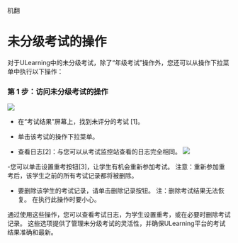 机翻
# 未分级考试的操作 
 
 对于ULearning中的未分级考试，除了“年级考试”操作外，您还可以从操作下拉菜单中执行以下操作： 
 
 ### 第 1 步：访问未分级考试的操作 
 ![](/img/utest/teacher/result05.png)
 - 在“考试结果”屏幕上，找到未评分的考试 [1]。 
 - 单击该考试的操作下拉菜单。 

 - 查看日志[2]：与您可以从考试监控站查看的日志完全相同。 
 ![](/img/utest/teacher/result06.png)

 -您可以单击设置重考按钮[3]，让学生有机会重新参加考试。 
 注意：重新参加重考后，该学生之前的所有考试记录都将被删除。 
 
 - 要删除该学生的考试记录，请单击删除记录按钮。 
 注：删除考试结果无法恢复。 在执行此操作时要小心。 
 
 通过使用这些操作，您可以查看考试日志，为学生设置重考，或在必要时删除考试记录。 这些选项提供了管理未分级考试的灵活性，并确保ULearning平台的考试结果准确和最新。
